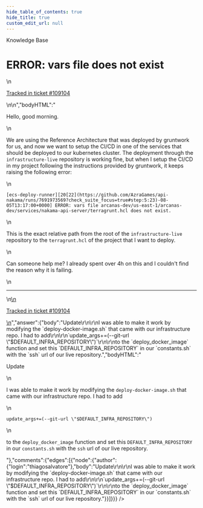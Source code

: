 ```yaml
---
hide_table_of_contents: true
hide_title: true
custom_edit_url: null
---
```



<CenterLayout>
<span class="title">Knowledge Base</span>
<h1>ERROR: vars file does not exist</h1>
<GitHub json={{"id":"D_kwDOF8slf84AQVYa","number":529,"author":{"login":"thiagosalvatore"},"title":"ERROR: vars file does not exist","body":"\nHello, good morning.\r\n\r\nWe are using the Reference Architecture that was deployed by gruntwork for us, and now we want to setup the CI/CD in one of the services that should be deployed to our kubernetes cluster. The deployment through the `infrastructure-live` repository is working fine, but when I setup the CI/CD in my project following the instructions provided by gruntwork, it keeps raising the following error:\r\n\r\n`[ecs-deploy-runner][20[22](https://github.com/AzraGames/api-nakama/runs/7691973569?check_suite_focus=true#step:5:23)-08-05T13:17:00+0000] ERROR: vars file arcanas-dev/us-east-1/arcanas-dev/services/nakama-api-server/terragrunt.hcl does not exist.`\r\n\r\nThis is the exact relative path from the root of the `infrastructure-live` repository to the `terragrunt.hcl` of the project that I want to deploy. \r\n\r\nCan someone help me? I already spent over 4h on this and I couldn't find the reason why it is failing.\n\n---\n\n<ins datetime=\"2022-08-05T13:28:26Z\">\n  <p><a href=\"https://support.gruntwork.io/hc/requests/109104\">Tracked in ticket #109104</a></p>\n</ins>\n","bodyHTML":"<p dir=\"auto\">Hello, good morning.</p>\n<p dir=\"auto\">We are using the Reference Architecture that was deployed by gruntwork for us, and now we want to setup the CI/CD in one of the services that should be deployed to our kubernetes cluster. The deployment through the <code class=\"notranslate\">infrastructure-live</code> repository is working fine, but when I setup the CI/CD in my project following the instructions provided by gruntwork, it keeps raising the following error:</p>\n<p dir=\"auto\"><code class=\"notranslate\">[ecs-deploy-runner][20[22](https://github.com/AzraGames/api-nakama/runs/7691973569?check_suite_focus=true#step:5:23)-08-05T13:17:00+0000] ERROR: vars file arcanas-dev/us-east-1/arcanas-dev/services/nakama-api-server/terragrunt.hcl does not exist.</code></p>\n<p dir=\"auto\">This is the exact relative path from the root of the <code class=\"notranslate\">infrastructure-live</code> repository to the <code class=\"notranslate\">terragrunt.hcl</code> of the project that I want to deploy.</p>\n<p dir=\"auto\">Can someone help me? I already spent over 4h on this and I couldn't find the reason why it is failing.</p>\n<hr>\n<ins datetime=\"2022-08-05T13:28:26Z\">\n  <p dir=\"auto\"><a href=\"https://support.gruntwork.io/hc/requests/109104\" rel=\"nofollow\">Tracked in ticket #109104</a></p>\n</ins>","answer":{"body":"Update\r\n\r\nI was able to make it work by modifying the `deploy-docker-image.sh` that came with our infrastructure repo. I had to add\r\n\r\n`update_args+=(--git-url \"$DEFAULT_INFRA_REPOSITORY\")`\r\n\r\nto the `deploy_docker_image` function and set this `DEFAULT_INFRA_REPOSITORY` in our `constants.sh` with the `ssh` url of our live repository.","bodyHTML":"<p dir=\"auto\">Update</p>\n<p dir=\"auto\">I was able to make it work by modifying the <code class=\"notranslate\">deploy-docker-image.sh</code> that came with our infrastructure repo. I had to add</p>\n<p dir=\"auto\"><code class=\"notranslate\">update_args+=(--git-url \"$DEFAULT_INFRA_REPOSITORY\")</code></p>\n<p dir=\"auto\">to the <code class=\"notranslate\">deploy_docker_image</code> function and set this <code class=\"notranslate\">DEFAULT_INFRA_REPOSITORY</code> in our <code class=\"notranslate\">constants.sh</code> with the <code class=\"notranslate\">ssh</code> url of our live repository.</p>"},"comments":{"edges":[{"node":{"author":{"login":"thiagosalvatore"},"body":"Update\r\n\r\nI was able to make it work by modifying the `deploy-docker-image.sh` that came with our infrastructure repo. I had to add\r\n\r\n`update_args+=(--git-url \"$DEFAULT_INFRA_REPOSITORY\")`\r\n\r\nto the `deploy_docker_image` function and set this `DEFAULT_INFRA_REPOSITORY` in our `constants.sh` with the `ssh` url of our live repository."}}]}}} />

</CenterLayout>
  

<!-- ##DOCS-SOURCER-START
{
  "sourcePlugin": "github-discussions",
  "hash": "acfc7356bfb4c0595b36cd6c0f212405"
}
##DOCS-SOURCER-END -->
